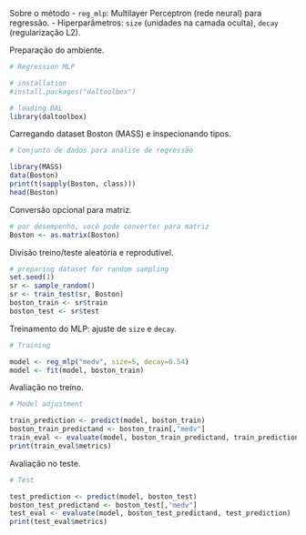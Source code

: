 Sobre o método
- `reg_mlp`: Multilayer Perceptron (rede neural) para regressão.
- Hiperparâmetros: `size` (unidades na camada oculta), `decay` (regularização L2).

Preparação do ambiente.
```r
# Regression MLP

# installation 
#install.packages("daltoolbox")

# loading DAL
library(daltoolbox) 
```

Carregando dataset Boston (MASS) e inspecionando tipos.
```r
# Conjunto de dados para análise de regressão

library(MASS)
data(Boston)
print(t(sapply(Boston, class)))
head(Boston)
```

Conversão opcional para matriz.
```r
# por desempenho, você pode converter para matriz
Boston <- as.matrix(Boston)
```

Divisão treino/teste aleatória e reprodutível.
```r
# preparing dataset for random sampling
set.seed(1)
sr <- sample_random()
sr <- train_test(sr, Boston)
boston_train <- sr$train
boston_test <- sr$test
```

Treinamento do MLP: ajuste de `size` e `decay`.
```r
# Training

model <- reg_mlp("medv", size=5, decay=0.54)
model <- fit(model, boston_train)
```

Avaliação no treino.
```r
# Model adjustment

train_prediction <- predict(model, boston_train)
boston_train_predictand <- boston_train[,"medv"]
train_eval <- evaluate(model, boston_train_predictand, train_prediction)
print(train_eval$metrics)
```

Avaliação no teste.
```r
# Test

test_prediction <- predict(model, boston_test)
boston_test_predictand <- boston_test[,"medv"]
test_eval <- evaluate(model, boston_test_predictand, test_prediction)
print(test_eval$metrics)
```
